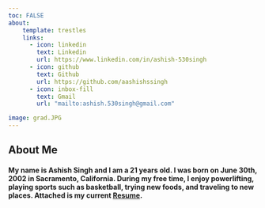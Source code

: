 ```yaml
---
toc: FALSE
about: 
    template: trestles
    links: 
      - icon: linkedin
        text: Linkedin
        url: https://www.linkedin.com/in/ashish-530singh
      - icon: github
        text: Github
        url: https://github.com/aashishssingh
      - icon: inbox-fill
        text: Gmail
        url: "mailto:ashish.530singh@gmail.com"

image: grad.JPG
---
```


## About Me

#### My name is Ashish Singh and I am a 21 years old. I was born on June 30th, 2002 in Sacramento, California. During my free time, I enjoy powerlifting, playing sports such as basketball, trying new foods, and traveling to new places. Attached is my current [Resume](/docs/Ashish_Singh_Resume.pdf).